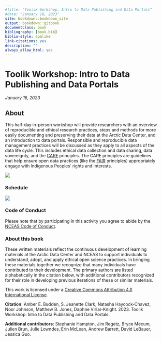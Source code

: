 ```yaml
--- 
#title: "Toolik Workshop: Intro to Data Publishing and Data Portals"
#date: "January 18, 2023"
site: bookdown::bookdown_site
output: bookdown::gitbook
documentclass: book
bibliography: [book.bib]
biblio-style: apalike
link-citations: yes
description: ""
always_allow_html: yes
---
```


# Toolik Workshop: Intro to Data Publishing and Data Portals {-#open-science}
*January 18, 2023*

## About {-}

This half-day in-person workshop will provide researchers with an overview of reproducible and ethical research practices, steps and methods for more easily documenting and preserving their data at the Arctic Data Center, and an introduction to data portals. Responsible and reproducible data management practices will be discussed as they apply to all aspects of the data life cycle. This includes ethical data collection and data sharing, data sovereignty, and the [CARE](https://www.gida-global.org/care) principles. The CARE principles are guidelines that help ensure open data practices (like the [FAIR](https://www.go-fair.org/fair-principles/) principles) appropriately engage with Indigenous Peoples’ rights and interests.


![](images/arctic-data-center.png)

### Schedule {-}

![](images/schedule-toolik.png)

### Code of Conduct {-}
Please note that by participating in this activity you agree to abide by the [NCEAS Code of Conduct](https://www.nceas.ucsb.edu/sites/default/files/2021-11/NCEAS_Code-of-Conduct_Nov2021_0.pdf). 


### About this book {-}

These written materials reflect the continuous development of learning materials at the Arctic Data Center and NCEAS to support individuals to understand, adopt, and apply ethical open science practices. In bringing these materials together we recognize that many individuals have contributed to their development. The primary authors are listed alphabetically in the citation below, with additional contributors recognized for their role in developing previous iterations of these or similar materials.

This work is licensed under a [Creative Commons Attribution 4.0 International License](http://creativecommons.org/licenses/by/4.0/).

**Citation**: Amber E. Budden, S. Jeanette Clark, Natasha Haycock-Chavez, Noor Johnson, Matthew B. Jones, Daphne Virlar-Knight. 2023. Toolik Workshop: Intro to Data Publishing and Data Portals.

**Additional contributors**: Stephanie Hampton, Jim Regetz, Bryce Mecum, Julien Brun, Julie Lowndes, Erin McLean, Andrew Barrett, David LeBauer, Jessica Guo.
